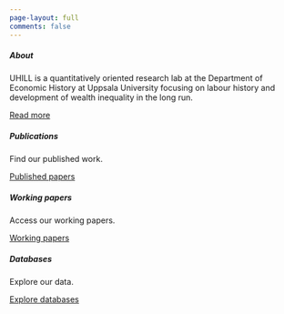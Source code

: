 ```yaml
---
page-layout: full
comments: false
---
```

::: {.grid}

::: {.g-col-12 .g-col-md-12}
<div class="card mb-2">
<div class="card-body">
<h5 class="card-title">About</h5>
<p class="card-text">UHILL is a quantitatively oriented research lab at the Department of Economic History at Uppsala University focusing on labour history and development of wealth inequality in the long run.</p>
<a href="about.qmd" class="btn btn-success stretched-link">Read more</a>
</div>
</div>
:::

::: {.g-col-12 .g-col-md-4}
<div class="card mb-2">
<div class="card-body">
<h5 class="card-title">Publications</h5>
<p class="card-text">Find our published work.</p>
<a href="published.qmd" class="btn btn-warning stretched-link">Published papers</a>
</div>
</div>
:::

::: {.g-col-12 .g-col-md-4}
<div class="card mb-2">
<div class="card-body">
<h5 class="card-title">Working papers</h5>
<p class="card-text">Access our working papers.</p>
<a href="working.qmd" class="btn btn-danger stretched-link">Working papers</a>
</div>
</div>
:::

::: {.g-col-12 .g-col-md-4}
<div class="card mb-2">
<div class="card-body">
<h5 class="card-title">Databases</h5>
<p class="card-text">Explore our data.</p>
<a href="databases.qmd" class="btn btn-info stretched-link">Explore databases</a>
</div>
</div>
:::

:::
